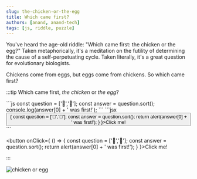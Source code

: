 ```yaml
---
slug: the-chicken-or-the-egg
title: Which came first?
authors: [anand, anand-tech]
tags: [js, riddle, puzzle]
---
```


You've heard the age-old riddle: "Which came first: the chicken or the egg?" Taken metaphorically, it's a meditation on the futility of determining the cause of a self-perpetuating cycle. Taken literally, it's a great question for evolutionary biologists.

Chickens come from eggs, but eggs come from chickens. So which came first?

<!--truncate-->

:::tip
Which came first, *the chicken* or *the egg*?

<Tabs>
  <TabItem value="js" label="JS">
  ```js
  const question = ['🥚','🐔'];
  const answer = question.sort();
  console.log(answer[0] + ' was first!');
  ```
  </TabItem>
  <TabItem value="react" label="React">
  ```jsx
  <button onClick={
    () => {
      const question = ['🥚','🐔'];
      const answer = question.sort();
      return alert(answer[0] + ' was first!');
    } 
  }>Click me!</button>
  ```
  </TabItem>
</Tabs>

<button onClick={
  () => {
    const question = ['🥚','🐔'];
    const answer = question.sort();
    return alert(answer[0] + ' was first!');
  } 
}>Click me!</button>

:::

<!-- https://images.newscientist.com/wp-content/uploads/2021/05/21153947/what-came-first-the-chicken-or-the-egg-gettyimages-a0048-000156_chickenegg_web.jpg -->
![chicken or egg](./chicken-egg.jpg)
